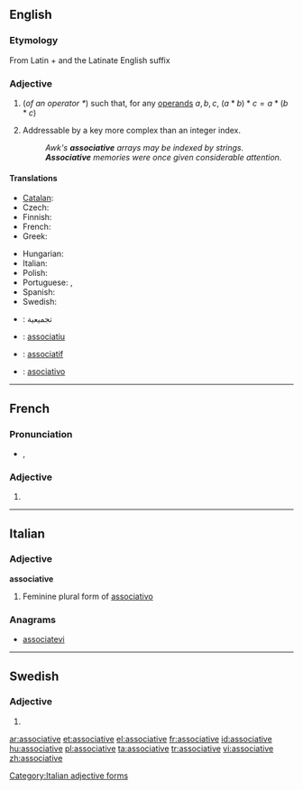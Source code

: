 ==English==

===Etymology===
From Latin {{term|ad||to, towards|lang=la}} + {{term|socius||ally|lang=la}} and the Latinate English suffix {{term|-ative|lang=eng}}

===Adjective===
{{en-adj}}

# {{algebra}} (''of an operator <math> * </math>'') such that, for any [[operand]]s <math> a, b, c </math>, <math> (a * b) * c = a * (b * c) </math>
# {{computing}} Addressable by a key more complex than an integer index.
#: ''Awk's '''associative''' arrays may be indexed by strings.''
#: '''''Associative''' memories were once given considerable attention.''

====Translations====
{{trans-top|algebraic property of an operator}}
* [[Catalan]]: {{t|ca|associatiu}}
* Czech: {{t-|cs|asociativní}}
* Finnish: {{t-|fi|assosiatiivinen}}
* French: {{t|fr|associatif}}
* Greek: {{t+|el|προσεταιριστικός}}
{{trans-mid}}
* Hungarian: {{t+|hu|asszociatív}}
* Italian: {{t|it|associativo}}
* Polish: {{t|pl|łączny}}
* Portuguese: {{t|pt|associativo|m}}, {{t|pt|associativa|f}}
* Spanish: {{t|es|asociativo}}
* Swedish: {{t+|sv|associativ}}
{{trans-bottom}}

{{checktrans-top}}
* {{ttbc|ar}}: تجميعية
* {{ttbc|ca}}: [[associatiu]]
* {{ttbc|fr}}: [[associatif]]
* {{ttbc|es}}: [[asociativo]]
{{trans-bottom}}

----

==French==

===Pronunciation===
* {{IPA|/a.sɔ.sja.tiv/|lang=fr}}, {{SAMPA|/a.sO.sja.tiv/}}

===Adjective===
{{fr-adj-form|f}}

# {{feminine of|associatif|lang=fr}}

----

==Italian==

===Adjective===
'''associative''' {{f}}

# Feminine plural form of [[associativo]]

===Anagrams===
* [[associatevi#Italian|associatevi]]

[[Category:Italian adjective forms]]

----

==Swedish==

===Adjective===
{{infl|sv|adjective form}}

# {{sv-adj-form-abs-def-m|associativ}}

[[ar:associative]]
[[et:associative]]
[[el:associative]]
[[fr:associative]]
[[id:associative]]
[[hu:associative]]
[[pl:associative]]
[[ta:associative]]
[[tr:associative]]
[[vi:associative]]
[[zh:associative]]